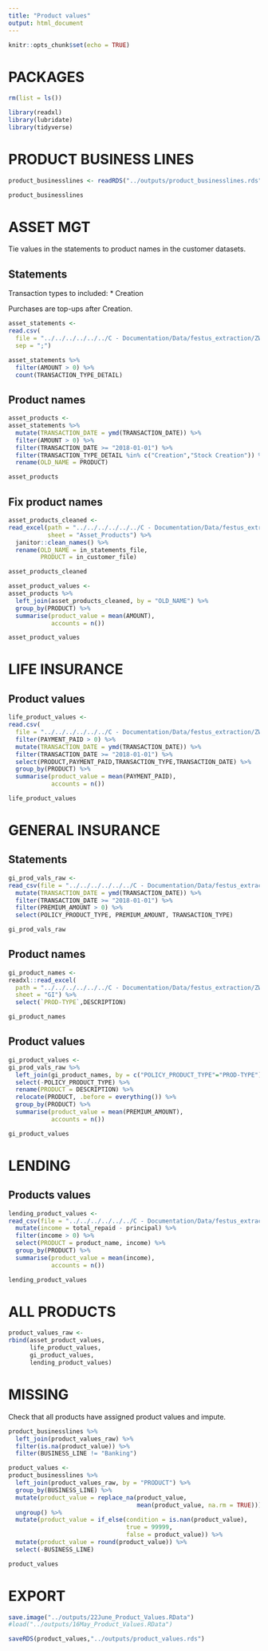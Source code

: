 ```yaml
---
title: "Product values"
output: html_document
---
```


```r
knitr::opts_chunk$set(echo = TRUE)
```

# PACKAGES

```r
rm(list = ls())

library(readxl)
library(lubridate)
library(tidyverse)
```


# PRODUCT BUSINESS LINES

```r
product_businesslines <- readRDS("../outputs/product_businesslines.rds")

product_businesslines
```


# ASSET MGT

Tie values in the statements to product names in the customer datasets.

## Statements

Transaction types to included:
* Creation

Purchases are top-ups after Creation.

```r
asset_statements <-
read.csv(
  file = "../../../../../../C - Documentation/Data/festus_extraction/ZW/statement_investment.csv",
  sep = ";")

asset_statements %>% 
  filter(AMOUNT > 0) %>% 
  count(TRANSACTION_TYPE_DETAIL)
```


## Product names

```r
asset_products <-
asset_statements %>% 
  mutate(TRANSACTION_DATE = ymd(TRANSACTION_DATE)) %>% 
  filter(AMOUNT > 0) %>% 
  filter(TRANSACTION_DATE >= "2018-01-01") %>% 
  filter(TRANSACTION_TYPE_DETAIL %in% c("Creation","Stock Creation")) %>% 
  rename(OLD_NAME = PRODUCT)

asset_products
```
## Fix product names

```r
asset_products_cleaned <-
read_excel(path = "../../../../../../C - Documentation/Data/festus_extraction/ZW/supp_product_details.xlsx",
           sheet = "Asset_Products") %>% 
  janitor::clean_names() %>% 
  rename(OLD_NAME = in_statements_file,
         PRODUCT = in_customer_file)

asset_products_cleaned
```


```r
asset_product_values <-
asset_products %>% 
  left_join(asset_products_cleaned, by = "OLD_NAME") %>%
  group_by(PRODUCT) %>% 
  summarise(product_value = mean(AMOUNT),
            accounts = n())

asset_product_values
```


# LIFE INSURANCE

## Product values

```r
life_product_values <-
read.csv(
  file = "../../../../../../C - Documentation/Data/festus_extraction/ZW/statement_life_insurance.oipa.csv") %>%
  filter(PAYMENT_PAID > 0) %>% 
  mutate(TRANSACTION_DATE = ymd(TRANSACTION_DATE)) %>% 
  filter(TRANSACTION_DATE >= "2018-01-01") %>% 
  select(PRODUCT,PAYMENT_PAID,TRANSACTION_TYPE,TRANSACTION_DATE) %>% 
  group_by(PRODUCT) %>%
  summarise(product_value = mean(PAYMENT_PAID),
            accounts = n())

life_product_values
```

# GENERAL INSURANCE

## Statements

```r
gi_prod_vals_raw <-
read_csv(file = "../../../../../../C - Documentation/Data/festus_extraction/ZW/statement_general_insurance.csv") %>% 
  mutate(TRANSACTION_DATE = ymd(TRANSACTION_DATE)) %>% 
  filter(TRANSACTION_DATE >= "2018-01-01") %>% 
  filter(PREMIUM_AMOUNT > 0) %>% 
  select(POLICY_PRODUCT_TYPE, PREMIUM_AMOUNT, TRANSACTION_TYPE)

gi_prod_vals_raw
```
## Product names

```r
gi_product_names <-
readxl::read_excel(
  path = "../../../../../../C - Documentation/Data/festus_extraction/ZW/supp_product_details.xlsx",
  sheet = "GI") %>% 
  select(`PROD-TYPE`,DESCRIPTION)

gi_product_names
```

## Product values

```r
gi_product_values <-
gi_prod_vals_raw %>% 
  left_join(gi_product_names, by = c("POLICY_PRODUCT_TYPE"="PROD-TYPE")) %>% 
  select(-POLICY_PRODUCT_TYPE) %>% 
  rename(PRODUCT = DESCRIPTION) %>% 
  relocate(PRODUCT, .before = everything()) %>% 
  group_by(PRODUCT) %>% 
  summarise(product_value = mean(PREMIUM_AMOUNT),
            accounts = n())

gi_product_values
```


# LENDING

## Products values

```r
lending_product_values <-
read_csv(file = "../../../../../../C - Documentation/Data/festus_extraction/ZW/statement_lending.csv") %>% 
  mutate(income = total_repaid - principal) %>% 
  filter(income > 0) %>% 
  select(PRODUCT = product_name, income) %>% 
  group_by(PRODUCT) %>% 
  summarise(product_value = mean(income),
            accounts = n())

lending_product_values
```

# ALL PRODUCTS

```r
product_values_raw <-
rbind(asset_product_values,
      life_product_values,
      gi_product_values,
      lending_product_values)
```


# MISSING

Check that all products have assigned product values and impute.

```r
product_businesslines %>% 
  left_join(product_values_raw) %>% 
  filter(is.na(product_value)) %>% 
  filter(BUSINESS_LINE != "Banking")
```


```r
product_values <-
product_businesslines %>%
  left_join(product_values_raw, by = "PRODUCT") %>% 
  group_by(BUSINESS_LINE) %>%
  mutate(product_value = replace_na(product_value, 
                                    mean(product_value, na.rm = TRUE))) %>% 
  ungroup() %>% 
  mutate(product_value = if_else(condition = is.nan(product_value), 
                                 true = 99999, 
                                 false = product_value)) %>% 
  mutate(product_value = round(product_value)) %>% 
  select(-BUSINESS_LINE)

product_values 
```

# EXPORT

```r
save.image("../outputs/22June_Product_Values.RData")
#load("../outputs/16May_Product_Values.RData")

saveRDS(product_values,"../outputs/product_values.rds")
```

